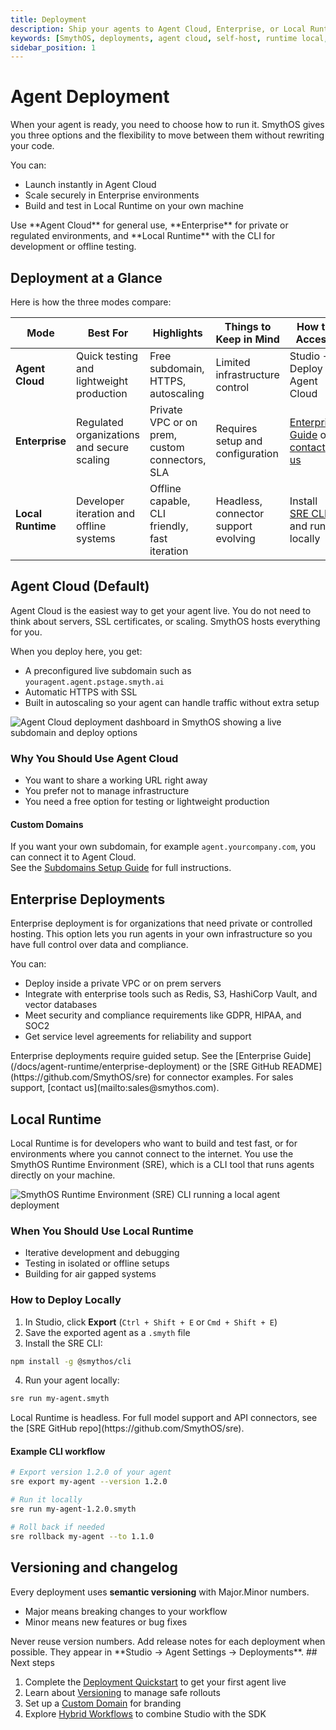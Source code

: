 ```yaml
---
title: Deployment
description: Ship your agents to Agent Cloud, Enterprise, or Local Runtime with version control, seamless rollouts, and CLI workflows.
keywords: [SmythOS, deployments, agent cloud, self-host, runtime local, CI/CD]
sidebar_position: 1
---
```


# Agent Deployment

When your agent is ready, you need to choose how to run it. SmythOS gives you three options and the flexibility to move between them without rewriting your code.  

You can:  
- Launch instantly in Agent Cloud
- Scale securely in Enterprise environments  
- Build and test in Local Runtime on your own machine  

<InfoCallout title="TL;DR">
Use **Agent Cloud** for general use, **Enterprise** for private or regulated environments, and **Local Runtime** with the CLI for development or offline testing.
</InfoCallout>

<Arcade src="https://demo.arcade.software/XsYTxEJvIx0uRY9nZqn1?embed&embed_mobile=tab&embed_desktop=inline&show_copy_link=true" title="Quickstart Deployment Demo" />

## Deployment at a Glance

Here is how the three modes compare:

| Mode              | Best For                         | Highlights                                | Things to Keep in Mind              | How to Access |
| ----------------- | -------------------------------- | ----------------------------------------- | ----------------------------------- | ------------- |
| **Agent Cloud**   | Quick testing and lightweight production | Free subdomain, HTTPS, autoscaling        | Limited infrastructure control       | Studio → Deploy → Agent Cloud |
| **Enterprise**    | Regulated organizations and secure scaling  | Private VPC or on prem, custom connectors, SLA | Requires setup and configuration     | [Enterprise Guide](/docs/agent-runtime/enterprise-deployment) or [contact us](mailto:sales@smythos.com) |
| **Local Runtime** | Developer iteration and offline systems  | Offline capable, CLI friendly, fast iteration | Headless, connector support evolving | Install [SRE CLI](/docs/agent-runtime/cli-guide) and run locally |

<Spacer size="md" />

## Agent Cloud (Default)

Agent Cloud is the easiest way to get your agent live. You do not need to think about servers, SSL certificates, or scaling. SmythOS hosts everything for you.  

When you deploy here, you get:  
- A preconfigured live subdomain such as `youragent.agent.pstage.smyth.ai`  
- Automatic HTTPS with SSL  
- Built in autoscaling so your agent can handle traffic without extra setup  

<Image 
  src="/docs/img/agent_deployments/agent-cloud.jpg" 
  alt="Agent Cloud deployment dashboard in SmythOS showing a live subdomain and deploy options" 
  caption="Agent Cloud is the simplest way to share a live agent with a secure URL and autoscaling built in." 
/>

### Why You Should Use Agent Cloud
- You want to share a working URL right away  
- You prefer not to manage infrastructure  
- You need a free option for testing or lightweight production  

#### Custom Domains

If you want your own subdomain, for example `agent.yourcompany.com`, you can connect it to Agent Cloud.  
See the [Subdomains Setup Guide](/docs/agent-deployments/subdomains) for full instructions.

<Spacer size="md" />

## Enterprise Deployments

Enterprise deployment is for organizations that need private or controlled hosting. This option lets you run agents in your own infrastructure so you have full control over data and compliance.  

You can:  
- Deploy inside a private VPC or on prem servers  
- Integrate with enterprise tools such as Redis, S3, HashiCorp Vault, and vector databases  
- Meet security and compliance requirements like GDPR, HIPAA, and SOC2  
- Get service level agreements for reliability and support  

<WarningCallout title="Setup">
Enterprise deployments require guided setup.  
See the [Enterprise Guide](/docs/agent-runtime/enterprise-deployment) or the [SRE GitHub README](https://github.com/SmythOS/sre) for connector examples.  
For sales support, [contact us](mailto:sales@smythos.com).  
</WarningCallout>

<Spacer size="md" />

## Local Runtime

Local Runtime is for developers who want to build and test fast, or for environments where you cannot connect to the internet. You use the SmythOS Runtime Environment (SRE), which is a CLI tool that runs agents directly on your machine.  

<Image 
  src="/docs/img/agent_deployments/deploy-sre.png" 
  alt="SmythOS Runtime Environment (SRE) CLI running a local agent deployment" 
  caption="Run agents locally with the SRE CLI when you want fast iteration, offline testing, or complete isolation." 
/>

### When You Should Use Local Runtime
- Iterative development and debugging  
- Testing in isolated or offline setups  
- Building for air gapped systems  

### How to Deploy Locally
1. In Studio, click **Export** (`Ctrl + Shift + E` or `Cmd + Shift + E`)  
2. Save the exported agent as a `.smyth` file  
3. Install the SRE CLI:  
```bash
npm install -g @smythos/cli
```

4. Run your agent locally:  

```bash
sre run my-agent.smyth
```

<InfoCallout title="Important">
Local Runtime is headless. For full model support and API connectors, see the [SRE GitHub repo](https://github.com/SmythOS/sre).
</InfoCallout> 

#### Example CLI workflow

```bash
# Export version 1.2.0 of your agent
sre export my-agent --version 1.2.0

# Run it locally
sre run my-agent-1.2.0.smyth

# Roll back if needed
sre rollback my-agent --to 1.1.0
```

<Spacer size="md" />

## Versioning and changelog

Every deployment uses **semantic versioning** with Major.Minor numbers.  

- Major means breaking changes to your workflow  
- Minor means new features or bug fixes  

<TipCallout title="Best practice">
Never reuse version numbers. Add release notes for each deployment when possible. They appear in **Studio → Agent Settings → Deployments**.
</TipCallout>

<Spacer size="md" />
## Next steps

1. Complete the [Deployment Quickstart](/docs/agent-deployments/quickstart) to get your first agent live  
2. Learn about [Versioning](/docs/agent-deployments/versioning) to manage safe rollouts  
3. Set up a [Custom Domain](/docs/agent-deployments/subdomains) for branding  
4. Explore [Hybrid Workflows](/docs/agent-runtime/hybrid-workflows) to combine Studio with the SDK  

